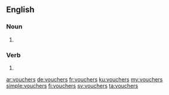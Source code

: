 ==English==

===Noun===
{{head|en|plural}}

# {{plural of|voucher|lang=en}}

===Verb===
{{head|en|verb form}}

# {{en-third-person singular of|voucher}}

[[ar:vouchers]]
[[de:vouchers]]
[[fr:vouchers]]
[[ku:vouchers]]
[[my:vouchers]]
[[simple:vouchers]]
[[fi:vouchers]]
[[sv:vouchers]]
[[ta:vouchers]]